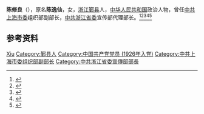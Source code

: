 '''陈修良'''（{{bd|1907年||1998年|}}），原名'''陈逸仙'''，女，[[浙江|浙江]][[鄞县|鄞县]]人，[[中华人民共和国|中华人民共和国]]政治人物，曾任[[中共上海市委|中共上海市委]]组织部副部长，[[中共浙江省委|中共浙江省委]]宣传部代理部长。<ref>{{Cite book|title=江苏革命史词典|author=叶绪昌主编; 王广达, 刘顺发, 邹嘉南副主编|publisher=南京大学出版社|year=1993|isbn=|location=南京|pages=}}</ref><ref>{{Cite book|title=华夏妇女名人词典|author=周行健主编|publisher=华夏出版社|year=1988|isbn=|location=北京|pages=}}</ref><ref>{{Cite book|title=古今中外女名人辞典|author=中国妇女管理干部学院编|publisher=中国广播电视出版社|year=1989|isbn=|location=北京|pages=}}</ref><ref>{{cite web |author1=王毅 |title=陈修良：“巾帼岂无翻海鲸” |url=http://dangshi.people.com.cn/n1/2021/0104/c85037-31987536.html |website=中国共产党新闻网 |accessdate=2021-04-21 |date=2021-01-04}}</ref><ref>{{cite book |author1=唐寶林 |title=拒絕奴性--中共秘密南京市委書記陳修良傳 |date=2012-01-01 |publisher=香港中和出版有限公司 |isbn=9789881511706}}</ref>

== 参考资料 ==
{{reflist}}

{{中国人物小作品}}
{{中华全国民主妇女联合会第二届执行委员会}}

{{Authority control}}
{{DEFAULTSORT:Chen陈}}
[[Category:陈姓|Xiu]]
[[Category:鄞县人|Category:鄞县人]]
[[Category:中国共产党党员_(1926年入党)|Category:中国共产党党员 (1926年入党)]]
[[Category:中共上海市委组织部副部长|Category:中共上海市委组织部副部长]]
[[Category:中共浙江省委宣傳部部長|Category:中共浙江省委宣傳部部長]]